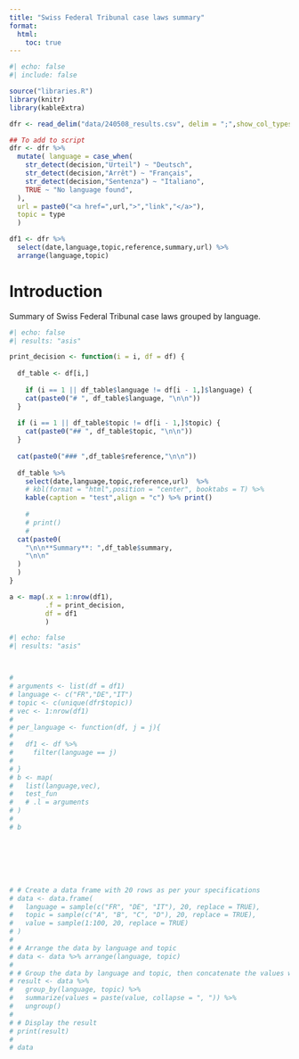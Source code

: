 ```yaml
---
title: "Swiss Federal Tribunal case laws summary"
format:
  html:
    toc: true
---
```

 
```r
#| echo: false
#| include: false

source("libraries.R")
library(knitr)
library(kableExtra)

dfr <- read_delim("data/240508_results.csv", delim = ";",show_col_types = F)

## To add to script
dfr <- dfr %>% 
  mutate( language = case_when( 
    str_detect(decision,"Urteil") ~ "Deutsch",
    str_detect(decision,"Arrêt") ~ "Français",
    str_detect(decision,"Sentenza") ~ "Italiano",
    TRUE ~ "No language found",
  ),
  url = paste0("<a href=",url,">","link","</a>"),
  topic = type
  )

df1 <- dfr %>%
  select(date,language,topic,reference,summary,url) %>% 
  arrange(language,topic)

```

# Introduction

Summary of Swiss Federal Tribunal case laws grouped by language.


```r
#| echo: false
#| results: "asis"

print_decision <- function(i = i, df = df) {
  
  df_table <- df[i,]
  
    if (i == 1 || df_table$language != df[i - 1,]$language) {
    cat(paste0("# ", df_table$language, "\n\n"))
  }
  
  if (i == 1 || df_table$topic != df[i - 1,]$topic) {
    cat(paste0("## ", df_table$topic, "\n\n"))
  }
  
  cat(paste0("### ",df_table$reference,"\n\n"))
  
  df_table %>% 
    select(date,language,topic,reference,url)  %>% 
    # kbl(format = "html",position = "center", booktabs = T) %>% 
    kable(caption = "test",align = "c") %>% print()
  
    # 
    # print()
    # 
  cat(paste0(
    "\n\n**Summary**: ",df_table$summary,
    "\n\n"
  )
  )
}

a <- map(.x = 1:nrow(df1),
         .f = print_decision,
         df = df1
         )

```




```r
#| echo: false
#| results: "asis"



#
# arguments <- list(df = df1)
# language <- c("FR","DE","IT")
# topic <- c(unique(dfr$topic))
# vec <- 1:nrow(df1)
# 
# per_language <- function(df, j = j){
#   
#   df1 <- df %>% 
#     filter(language == j)
#   
# }
# b <- map(
#   list(language,vec),
#   test_fun
#   # .l = arguments
# )
# 
# b







# # Create a data frame with 20 rows as per your specifications
# data <- data.frame(
#   language = sample(c("FR", "DE", "IT"), 20, replace = TRUE),
#   topic = sample(c("A", "B", "C", "D"), 20, replace = TRUE),
#   value = sample(1:100, 20, replace = TRUE)
# )
# 
# # Arrange the data by language and topic
# data <- data %>% arrange(language, topic)
# 
# # Group the data by language and topic, then concatenate the values within each group
# result <- data %>%
#   group_by(language, topic) %>%
#   summarize(values = paste(value, collapse = ", ")) %>%
#   ungroup()
# 
# # Display the result
# print(result)
# 
# data

```

